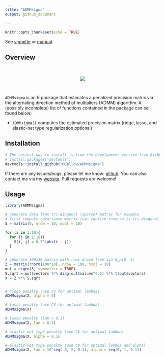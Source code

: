 ```yaml
---
title: "ADMMsigma"
output: github_document
  
---
```


```r
knitr::opts_chunk$set(echo = TRUE)
```


See [vignette](https://htmlpreview.github.io/?https://github.com/MGallow/ADMMsigma/blob/master/vignette/ADMMsigma.html) or [manual](https://github.com/MGallow/ADMMsigma/blob/master/ADMMsigma.pdf).

## Overview

<br>\vspace{0.5cm}

<p align="center">
  <img src="lik.gif">
</p>

<br>\vspace{0.5cm}

`ADMMsigma` is an R package that estimates a penalized precision matrix via the alternating direction method of multipliers (ADMM) algorithm. A (possibly incomplete) list of functions contained in the package can be found below:

* `ADMMsigma()` computes the estimated precision matrix (ridge, lasso, and elastic-net type regularization optional)


## Installation

```r
# The easiest way to install is from the development version from GitHub:
# install.packages("devtools")
devtools::install_github("MGallow/ADMMsigma")
```

If there are any issues/bugs, please let me know: [github](https://github.com/MGallow/ADMMsigma/issues). You can also contact me via my [website](http://users.stat.umn.edu/~gall0441/). Pull requests are welcome!

## Usage

```r
library(ADMMsigma)

# generate data from tri-diagonal (sparse) matrix for example
# first compute covariance matrix (can confirm inverse is tri-diagonal)
S = matrix(0, nrow = 10, ncol = 10)

for (i in 1:10){
  for (j in 1:10){
    S[i, j] = 0.7^(abs(i - j))
  }
}

# generate 100x10 matrix with rows drawn from iid N_p(0, S)
Z = matrix(rnorm(100*10), nrow = 100, ncol = 10)
out = eigen(S, symmetric = TRUE)
S.sqrt = out$vectors %*% diag(out$values^0.5) %*% t(out$vectors)
X = Z %*% S.sqrt


# ridge penalty (use CV for optimal lambda)
ADMMsigma(X, alpha = 0)

# lasso penalty (use CV for optimal lambda)
ADMMsigma(X)

# lasso penalty (lam = 0.1)
ADMMsigma(X, lam = 0.1)

# elastic-net type penalty (use CV for optimal lambda)
ADMMsigma(X, alpha = 0.5)

# elastic-net type penalty (use CV for optimal lambda and alpha)
ADMMsigma(X, lam = 10^seq(-8, 8, 0.1), alpha = seq(0, 1, 0.1))

```
